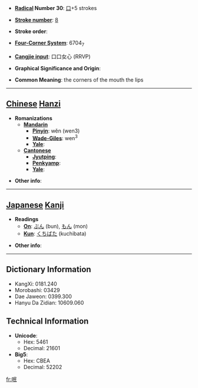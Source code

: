 * '''[[Wiktionary:Chinese radical index| Radical]] Number 30''': [[Wiktionary:Chinese radical index 口|口]]+5 strokes

* '''[[Wiktionary:Chinese total strokes index|Stroke number]]''': [[Wiktionary:Chinese total strokes index 8|8]]

* '''Stroke order''': 

* '''[[Wiktionary:Chinese four corner index|Four-Corner System]]''': 6704<sub>7</sub>

* '''[[Wiktionary:Chinese Cangjie index|Cangjie input]]''': 口口女心 (RRVP)

* '''Graphical Significance and Origin''': 

* '''Common Meaning''': the corners of the mouth the lips

----

== [[Chinese]] [[Hanzi]] ==

* '''Romanizations'''
** '''[[Mandarin]]'''
*** '''[[Pinyin]]''': wěn (wen3)
*** '''[[Wade-Giles]]''': wen<sup>3</sup>
*** '''[[Yale]]''': 
** '''[[Cantonese]]'''
*** '''[[Jyutping]]''':
*** '''[[Penkyamp]]''': 
*** '''[[Yale]]''': 

* '''Other info''': 

----

== [[Japanese]] [[Kanji]] ==

* '''Readings'''
** '''[[On]]''': [[ぶん]] (bun), [[もん]] (mon)
** '''[[Kun]]''': [[くちばた]] (kuchibata)

* '''Other info''':  

----

== Dictionary Information ==

* KangXi: 0181.240
* Morobashi: 03429
* Dae Jaweon: 0399.300
* Hanyu Da Zidian: 10609.060

== Technical Information ==

* '''Unicode''':
** Hex: 5461
** Decimal: 21601
* '''Big5''':
** Hex: CBEA
** Decimal: 52202

[[fr:呡]]